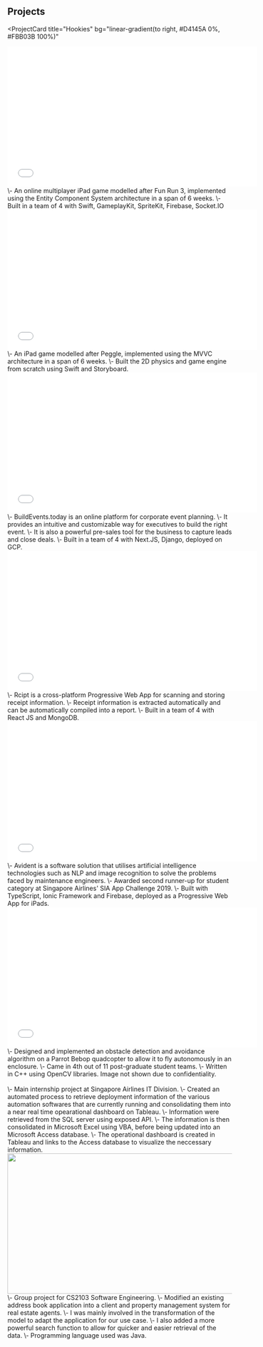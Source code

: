 ## Projects

<ProjectCard
  title="Hookies"
  bg="linear-gradient(to right, #D4145A 0%, #FBB03B 100%)"
>
<iframe width="560" height="315" src="Hookies.mp4" frameborder="0" allowfullscreen></iframe>
\- An online multiplayer iPad game modelled after Fun Run 3, implemented using the Entity Component System architecture in a span of 6 weeks.  
\- Built in a team of 4 with Swift, GameplayKit, SpriteKit, Firebase, Socket.IO  
</ProjectCard>
<ProjectCard
  title="Snacc Attac"
  bg="linear-gradient(to right, #662D8C 0%, #ED1E79 100%)"
>
<iframe width="560" height="315" src="SnaccAttacc.mp4" frameborder="0" allowfullscreen></iframe>
\- An iPad game modelled after Peggle, implemented using the MVVC architecture in a span of 6 weeks.  
\- Built the 2D physics and game engine from scratch using Swift and Storyboard.  
</ProjectCard>
<ProjectCard
  title="BuildEvents.today"
  bg="linear-gradient(330deg, rgb(168, 192, 255), rgb(63, 43, 150))"
>
<iframe width="560" height="315" src="BuildEvents.mp4" frameborder="0" allowfullscreen></iframe>
\- BuildEvents.today is an online platform for corporate event planning.  
\- It provides an intuitive and customizable way for executives to build the right event.  
\- It is also a powerful pre-sales tool for the business to capture leads and close deals.   
\- Built in a team of 4 with Next.JS, Django, deployed on GCP.  
</ProjectCard>
<ProjectCard
  title="Rcipt"
  bg="linear-gradient(to right, rgb(50, 132, 144) 0%, rgb(51, 183, 198) 100%)"
>
<iframe width="560" height="315" src="Rcipt.mp4" frameborder="0" allowfullscreen></iframe>
\- Rcipt is a cross-platform Progressive Web App for scanning and storing receipt information.  
\- Receipt information is extracted automatically and can be automatically compiled into a report.  
\- Built in a team of 4 with React JS and MongoDB.  
</ProjectCard>
<ProjectCard
  title="Avident"
  link="https://avident-ly.firebaseapp.com/"
  bg="linear-gradient(to right, rgb(17, 43, 82) 0%, rgb(23, 69, 138) 100%)"
>
<iframe width="560" height="315" src="Avident.mp4" frameborder="0" allowfullscreen></iframe>
\- Avident is a software solution that utilises artificial intelligence technologies such as NLP and image recognition to solve the problems faced by maintenance engineers.  
\- Awarded second runner-up for student category at Singapore Airlines' SIA App Challenge 2019.  
\- Built with TypeScript, Ionic Framework and Firebase, deployed as a Progressive Web App for iPads.  
</ProjectCard>
<ProjectCard
  title="Autonomous UAV"
  bg="linear-gradient(to right, rgb(17, 153, 142), rgb(56, 239, 125))"
>
<iframe width="560" height="315" src="UAV.mp4" frameborder="0" allowfullscreen></iframe>
\- Designed and implemented an obstacle detection and avoidance algorithm on a Parrot Bebop quadcopter to allow it to fly autonomously in an enclosure.  
\- Came in 4th out of 11 post-graduate student teams.  
\- Written in C++ using OpenCV libraries.  
</ProjectCard>
<ProjectCard
  title="Operation Dashboard"
  bg="linear-gradient(to right, rgb(17, 43, 82) 0%, rgb(23, 69, 138) 100%)"
>
Image not shown due to confidentiality. <br/><br/>
\- Main internship project at Singapore Airlines IT Division.  
\- Created an automated process to retrieve deployment information of the various automation softwares that are currently running and consolidating them into a near real time opearational dashboard on Tableau.  
\- Information were retrieved from the SQL server using exposed API.  
\- The information is then consolidated in Microsoft Excel using VBA, before being updated into an Microsoft Access database.  
\- The operational dashboard is created in Tableau and links to the Access database to visualize the neccessary information.  
</ProjectCard>
<ProjectCard
  title="The Real App"
  bg="linear-gradient(to right, rgb(26, 79, 113), rgb(43, 99, 134))"
>
<img width="560" height="315" src="RealApp.png" />
\- Group project for CS2103 Software Engineering.  
\- Modified an existing address book application into a client and property management system for real estate agents.  
\- I was mainly involved in the transformation of the model to adapt the application for our use case.  
\- I also added a more powerful search function to allow for quicker and easier retrieval of the data.  
\- Programming language used was Java.  
</ProjectCard>